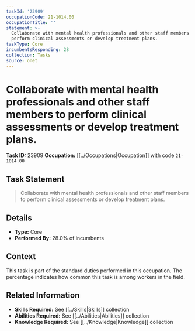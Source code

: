 ```yaml
---
taskId: '23909'
occupationCode: 21-1014.00
occupationTitle: ''
statement: >-
  Collaborate with mental health professionals and other staff members to
  perform clinical assessments or develop treatment plans.
taskType: Core
incumbentsResponding: 28
collection: Tasks
source: onet
---
```

# Collaborate with mental health professionals and other staff members to perform clinical assessments or develop treatment plans.

**Task ID:** 23909
**Occupation:** [[../Occupations|Occupation]] with code `21-1014.00`

## Task Statement

> Collaborate with mental health professionals and other staff members to perform clinical assessments or develop treatment plans.

## Details

- **Type:** Core
- **Performed By:** 28.0% of incumbents

## Context

This task is part of the standard duties performed in this occupation. The percentage indicates how common this task is among workers in the field.

## Related Information

- **Skills Required:** See [[../Skills|Skills]] collection
- **Abilities Required:** See [[../Abilities|Abilities]] collection
- **Knowledge Required:** See [[../Knowledge|Knowledge]] collection
